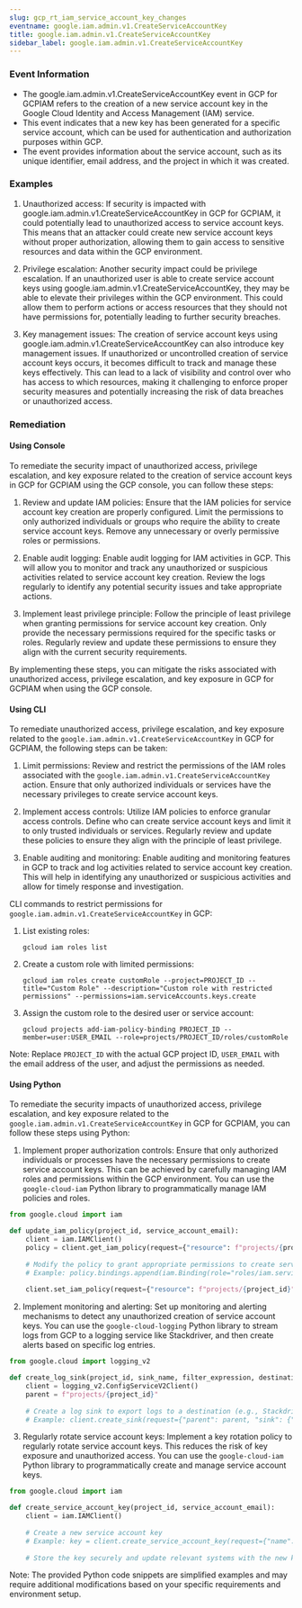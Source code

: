 ```yaml
--- 
slug: gcp_rt_iam_service_account_key_changes
eventname: google.iam.admin.v1.CreateServiceAccountKey
title: google.iam.admin.v1.CreateServiceAccountKey
sidebar_label: google.iam.admin.v1.CreateServiceAccountKey
---
```

                       
### Event Information

- The google.iam.admin.v1.CreateServiceAccountKey event in GCP for GCPIAM refers to the creation of a new service account key in the Google Cloud Identity and Access Management (IAM) service.
- This event indicates that a new key has been generated for a specific service account, which can be used for authentication and authorization purposes within GCP.
- The event provides information about the service account, such as its unique identifier, email address, and the project in which it was created.


### Examples

1. Unauthorized access: If security is impacted with google.iam.admin.v1.CreateServiceAccountKey in GCP for GCPIAM, it could potentially lead to unauthorized access to service account keys. This means that an attacker could create new service account keys without proper authorization, allowing them to gain access to sensitive resources and data within the GCP environment.

2. Privilege escalation: Another security impact could be privilege escalation. If an unauthorized user is able to create service account keys using google.iam.admin.v1.CreateServiceAccountKey, they may be able to elevate their privileges within the GCP environment. This could allow them to perform actions or access resources that they should not have permissions for, potentially leading to further security breaches.

3. Key management issues: The creation of service account keys using google.iam.admin.v1.CreateServiceAccountKey can also introduce key management issues. If unauthorized or uncontrolled creation of service account keys occurs, it becomes difficult to track and manage these keys effectively. This can lead to a lack of visibility and control over who has access to which resources, making it challenging to enforce proper security measures and potentially increasing the risk of data breaches or unauthorized access.

### Remediation

#### Using Console

To remediate the security impact of unauthorized access, privilege escalation, and key exposure related to the creation of service account keys in GCP for GCPIAM using the GCP console, you can follow these steps:

1. Review and update IAM policies: Ensure that the IAM policies for service account key creation are properly configured. Limit the permissions to only authorized individuals or groups who require the ability to create service account keys. Remove any unnecessary or overly permissive roles or permissions.

2. Enable audit logging: Enable audit logging for IAM activities in GCP. This will allow you to monitor and track any unauthorized or suspicious activities related to service account key creation. Review the logs regularly to identify any potential security issues and take appropriate actions.

3. Implement least privilege principle: Follow the principle of least privilege when granting permissions for service account key creation. Only provide the necessary permissions required for the specific tasks or roles. Regularly review and update these permissions to ensure they align with the current security requirements.

By implementing these steps, you can mitigate the risks associated with unauthorized access, privilege escalation, and key exposure in GCP for GCPIAM when using the GCP console.

#### Using CLI

To remediate unauthorized access, privilege escalation, and key exposure related to the `google.iam.admin.v1.CreateServiceAccountKey` in GCP for GCPIAM, the following steps can be taken:

1. Limit permissions: Review and restrict the permissions of the IAM roles associated with the `google.iam.admin.v1.CreateServiceAccountKey` action. Ensure that only authorized individuals or services have the necessary privileges to create service account keys.

2. Implement access controls: Utilize IAM policies to enforce granular access controls. Define who can create service account keys and limit it to only trusted individuals or services. Regularly review and update these policies to ensure they align with the principle of least privilege.

3. Enable auditing and monitoring: Enable auditing and monitoring features in GCP to track and log activities related to service account key creation. This will help in identifying any unauthorized or suspicious activities and allow for timely response and investigation.

CLI commands to restrict permissions for `google.iam.admin.v1.CreateServiceAccountKey` in GCP:

1. List existing roles:
   ```
   gcloud iam roles list
   ```

2. Create a custom role with limited permissions:
   ```
   gcloud iam roles create customRole --project=PROJECT_ID --title="Custom Role" --description="Custom role with restricted permissions" --permissions=iam.serviceAccounts.keys.create
   ```

3. Assign the custom role to the desired user or service account:
   ```
   gcloud projects add-iam-policy-binding PROJECT_ID --member=user:USER_EMAIL --role=projects/PROJECT_ID/roles/customRole
   ```

Note: Replace `PROJECT_ID` with the actual GCP project ID, `USER_EMAIL` with the email address of the user, and adjust the permissions as needed.

#### Using Python

To remediate the security impacts of unauthorized access, privilege escalation, and key exposure related to the `google.iam.admin.v1.CreateServiceAccountKey` in GCP for GCPIAM, you can follow these steps using Python:

1. Implement proper authorization controls: Ensure that only authorized individuals or processes have the necessary permissions to create service account keys. This can be achieved by carefully managing IAM roles and permissions within the GCP environment. You can use the `google-cloud-iam` Python library to programmatically manage IAM policies and roles.

```python
from google.cloud import iam

def update_iam_policy(project_id, service_account_email):
    client = iam.IAMClient()
    policy = client.get_iam_policy(request={"resource": f"projects/{project_id}"})
    
    # Modify the policy to grant appropriate permissions to create service account keys
    # Example: policy.bindings.append(iam.Binding(role="roles/iam.serviceAccountKeyAdmin", members=[f"serviceAccount:{service_account_email}"]))
    
    client.set_iam_policy(request={"resource": f"projects/{project_id}", "policy": policy})
```

2. Implement monitoring and alerting: Set up monitoring and alerting mechanisms to detect any unauthorized creation of service account keys. You can use the `google-cloud-logging` Python library to stream logs from GCP to a logging service like Stackdriver, and then create alerts based on specific log entries.

```python
from google.cloud import logging_v2

def create_log_sink(project_id, sink_name, filter_expression, destination):
    client = logging_v2.ConfigServiceV2Client()
    parent = f"projects/{project_id}"
    
    # Create a log sink to export logs to a destination (e.g., Stackdriver)
    # Example: client.create_sink(request={"parent": parent, "sink": {"name": sink_name, "filter": filter_expression, "destination": destination}})
```

3. Regularly rotate service account keys: Implement a key rotation policy to regularly rotate service account keys. This reduces the risk of key exposure and unauthorized access. You can use the `google-cloud-iam` Python library to programmatically create and manage service account keys.

```python
from google.cloud import iam

def create_service_account_key(project_id, service_account_email):
    client = iam.IAMClient()
    
    # Create a new service account key
    # Example: key = client.create_service_account_key(request={"name": f"projects/{project_id}/serviceAccounts/{service_account_email}"})
    
    # Store the key securely and update relevant systems with the new key
```

Note: The provided Python code snippets are simplified examples and may require additional modifications based on your specific requirements and environment setup.


 